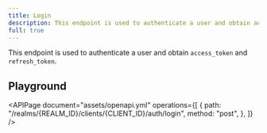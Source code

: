 ```yaml
---
title: Login
description: This endpoint is used to authenticate a user and obtain access and refresh tokens.
full: true
---
```


This endpoint is used to authenticate a user and obtain `access_token` and `refresh_token`.

## Playground

<APIPage
  document="assets/openapi.yml"
  operations={[
    {
      path: "/realms/{REALM_ID}/clients/{CLIENT_ID}/auth/login",
      method: "post",
    },
  ]}
/>
